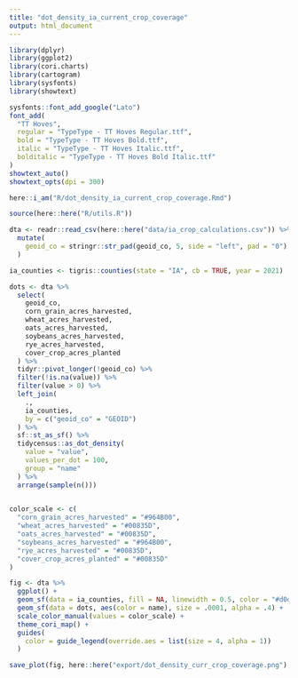 ```yaml
---
title: "dot_density_ia_current_crop_coverage"
output: html_document
---
```


```r

library(dplyr)
library(ggplot2)
library(cori.charts)
library(cartogram)
library(sysfonts)
library(showtext)

sysfonts::font_add_google("Lato")
font_add(
  "TT Hoves",
  regular = "TypeType - TT Hoves Regular.ttf",
  bold = "TypeType - TT Hoves Bold.ttf",
  italic = "TypeType - TT Hoves Italic.ttf",
  bolditalic = "TypeType - TT Hoves Bold Italic.ttf"
)
showtext_auto()
showtext_opts(dpi = 300)

here::i_am("R/dot_density_ia_current_crop_coverage.Rmd")

source(here::here("R/utils.R"))

```


```r

dta <- readr::read_csv(here::here("data/ia_crop_calculations.csv")) %>%
  mutate(
    geoid_co = stringr::str_pad(geoid_co, 5, side = "left", pad = "0")
  )

```


```r

ia_counties <- tigris::counties(state = "IA", cb = TRUE, year = 2021)

```


```r

dots <- dta %>%
  select(
    geoid_co,
    corn_grain_acres_harvested,
    wheat_acres_harvested,
    oats_acres_harvested,
    soybeans_acres_harvested,
    rye_acres_harvested,
    cover_crop_acres_planted
  ) %>%
  tidyr::pivot_longer(!geoid_co) %>%
  filter(!is.na(value)) %>%
  filter(value > 0) %>%
  left_join(
    .,
    ia_counties,
    by = c("geoid_co" = "GEOID")
  ) %>%
  sf::st_as_sf() %>%
  tidycensus::as_dot_density(
    value = "value",
    values_per_dot = 100,
    group = "name"
  ) %>%
  arrange(sample(n()))
  

```


```r

color_scale <- c(
  "corn_grain_acres_harvested" = "#964B00",
  "wheat_acres_harvested" = "#00835D",
  "oats_acres_harvested" = "#00835D",
  "soybeans_acres_harvested" = "#964B00",
  "rye_acres_harvested" = "#00835D",
  "cover_crop_acres_planted" = "#00835D"
)

fig <- dta %>%
  ggplot() +
  geom_sf(data = ia_counties, fill = NA, linewidth = 0.5, color = "#d0d2ce") +
  geom_sf(data = dots, aes(color = name), size = .0001, alpha = .4) +
  scale_color_manual(values = color_scale) +
  theme_cori_map() +
  guides(
    color = guide_legend(override.aes = list(size = 4, alpha = 1))
  )

save_plot(fig, here::here("export/dot_density_curr_crop_coverage.png"), chart_height = 8)

```
